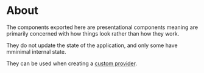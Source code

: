 
<Meta title="components/About" />

# About

The components exported here are presentational components meaning are primarily concerned with how things look rather than how they work.

They do not update the state of the application, and only some have mminimal internal state.

They can be used when creating a [custom provider](?path=/docs/creating-a-provider--docs).
